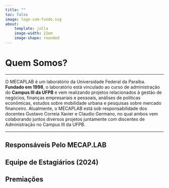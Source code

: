 ```yaml
---
title: ""
toc: false
image: logo-com-fundo.svg
about:
    template: jolla
    image-width: 22em
    image-shape: rounded
---
```


# Quem Somos?

---

O MECAPLAB é um laboratório da Universidade Federal da Paraíba. **Fundado em 1998**, o laboratório está vinculado ao curso de administração do **Campus III da UFPB** e vem realizando projetos relacionados à gestão de negócios, finanças empresariais e pessoais, análises de políticas econômicas, estudos sobre mobilidade urbana e pesquisas sobre mercado financeiro. Atualmente, o MECAPLAB está sob responsabilidade dos docentes Gustavo Correia Xavier e Claudio Germano, no qual ambos vem colaborando juntos diversos projetos juntamente com discentes de Administração no Campus III da UFPB.

---

## Responsáveis Pelo MECAP.LAB

## Equipe de Estagiários (2024)

## Premiações

  